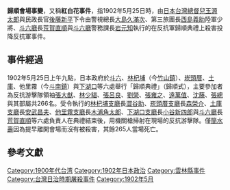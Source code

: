 {{unreferenced|time=2016-02-29T14:15:05+00:00}}
'''歸順會場事變'''，又稱'''紅白花事件'''，指1902年5月25日時，由[[日本|日本]][[台灣總督|台灣總督]][[兒玉源太郎|兒玉源太郎]]與民政長官[[後藤新平|後藤新平]]下令由警視總長[[大島久滿次|大島久滿次]]、第三旅團長[[西島義助|西島義助]]陸軍少將、[[斗六廳|斗六廳]]長[[荒賀直順|荒賀直順]]與[[斗六廳|斗六廳]]警務課長[[岩元知|岩元知]]執行的在反抗軍歸順典禮上殺害投降反抗軍事件。

==事件經過==
1902年5月25日上午九點，日本政府於[[斗六市|斗六]]、[[林杞埔|林杞埔]]（今[[竹山鎮_(臺灣)|竹山鎮]]）、[[崁頭厝|崁頭厝]]、[[土庫鎮|土庫]]、他里霧（今[[斗南鎮|斗南鎮]]）與[[下湖口|下湖口]]等六處舉行「歸順典禮」（歸順式），主要參加者為反抗游擊隊領袖[[張大猷_(台灣)|張大猷]]、[[林少貓|林少貓]]、[[張呂良|張呂良]]、[[劉榮_(台灣)|劉榮]]、[[張雍之|張雍之]]、[[遠萬值|遠萬值]]、[[沈藤|沈藤]]、[[張總|張總]]與其部屬共266名。受令執行的[[林杞埔支廳|林杞埔支廳]]長[[澀谷助|澀谷助]]、[[崁頭厝支廳|崁頭厝支廳]]長[[森榮介|森榮介]]、[[土庫支廳|土庫支廳]]長[[安武昌夫|安武昌夫]]、[[他里霧支廳|他里霧支廳]]長[[木浦角太郎|木浦角太郎]]、[[下湖口支廳|下湖口支廳]]長[[小谷新四郎|小谷新四郎]]與[[斗六廳|斗六廳]]長[[荒賀直順|荒賀直順]]等六處負責人在典禮結束後，用機關槍掃射在現場的反抗游擊隊。僅[[簡水壽|簡水壽]]因為提早離開會場而沒有被殺害，其餘265人當場死亡。

== 參考文獻 ==

{{台灣日治時期歷史事件}}
[[Category:1900年代台湾|Category:1900年代台湾]]
[[Category:1902年日本政治|Category:1902年日本政治]]
[[Category:雲林縣事件|Category:雲林縣事件]]
[[Category:台灣日治時期屠殺事件|Category:台灣日治時期屠殺事件]]
[[Category:1902年5月|Category:1902年5月]]